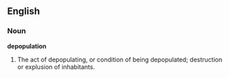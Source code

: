 ==English==

===Noun===

'''depopulation'''

#The act of depopulating, or condition of being depopulated; destruction or explusion of inhabitants.